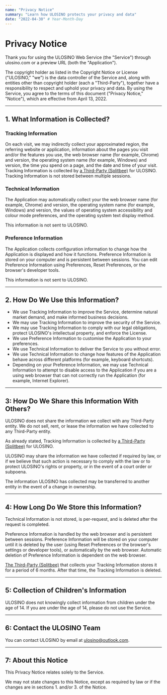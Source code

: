 ```yaml
---
name: "Privacy Notice"
summary: "Learn how ULOSINO protects your privacy and data"
date: "2022-04-30" # Year-Month-Day
---
```


# Privacy Notice

Thank you for using the ULOSINO Web Service (the "Service") through ulosino.com or a preview URL (both the "Application").

The copyright holder as listed in the Copyright Notice or License ("ULOSINO," "we") is the data controller of the Service and, along with entities other than copyright holder (each a "Third-Party"), together have a responsibility to respect and uphold your privacy and data. By using the Service, you agree to the terms of this document ("Privacy Notice," "Notice"), which are effective from April 13, 2022.

---

## 1. What Information is Collected?

### Tracking Information

On each visit, we may indirectly collect your approximated region, the referring website or application, information about the pages you visit and/or the features you use, the web browser name (for example, Chrome) and version, the operating system name (for example, Windows) and version, the time you spend on a page, and the date and time of your visit. Tracking Information is collected by [a Third-Party (Splitbee)](https://splitbee.io/imprint) for ULOSINO. Tracking Information is not stored between multiple sessions.

### Technical Information

The Application may automatically collect your the web browser name (for example, Chrome) and version, the operating system name (for example, Windows) and version, the values of operating system accessibility and colour mode preferences, and the operating system text display method.

This information is not sent to ULOSINO.

### Preference Information

The Application collects configuration information to change how the Application is displayed and how it functions. Preference Information is stored on your computer and is persistent between sessions. You can edit Preference Information using Preferences, Reset Preferences, or the browser's developer tools.

This information is not sent to ULOSINO.

---

## 2. How Do We Use this Information?

- We use Tracking Information to improve the Service, determine natural market demand, and make informed business decisions.
- We may use Tracking Information to improve the security of the Service.
- We may use Tracking Information to comply with our legal obligations, protect ULOSINO's intellectual property, and enforce the License.
- We use Preference Information to customise the Application to your preferences.
- We use Technical Information to deliver the Service to you without error.
- We use Technical Information to change how features of the Application behave across different platforms (for example, keyboard shortcuts).
- Depending on your Preference Information, we may use Technical Information to attempt to disable access to the Application if you are a using web browser that can not correctly run the Application (for example, Internet Explorer).

---

## 3: How Do We Share this Information With Others?

ULOSINO does not share the information we collect with any Third-Party entity. We do not sell, rent, or lease the information we have collected to any Third-Party entity.

As already stated, Tracking Information is collected by [a Third-Party (Splitbee)](https://splitbee.io/imprint) for ULOSINO.

ULOSINO may share the information we have collected if required by law, or if we believe that such action is necessary to comply with the law or to protect ULOSINO's rights or property, or in the event of a court order or subpoena.

The information ULOSINO has collected may be transferred to another entity in the event of a change in ownership.

---

## 4: How Long Do We Store this Information?

Technical Information is not stored, is per-request, and is deleted after the request is completed.

Preference Information is handled by the web browser and is persistent between sessions. Preference Information will be stored on your computer until it is deleted by the user (using Reset Preferences or the browser's settings or developer tools), or automatically by the web browser. Automatic deletion of Preference Information is dependent on the web browser.

[The Third-Party (Splitbee)](https://splitbee.io/imprint) that collects your Tracking Information stores it for a period of 6 months. After that time, the Tracking Information is deleted.

---

## 5: Collection of Children's Information

ULOSINO does not knowingly collect information from children under the age of 14. If you are under the age of 14, please do not use the Service.

---

## 6: Contact the ULOSINO Team

You can contact ULOSINO by email at ulosino@outlook.com.

---

## 7: About this Notice

This Privacy Notice relates solely to the Service.

We may not state changes to this Notice, except as required by law or if the changes are in sections 1. and/or 3. of the Notice.
